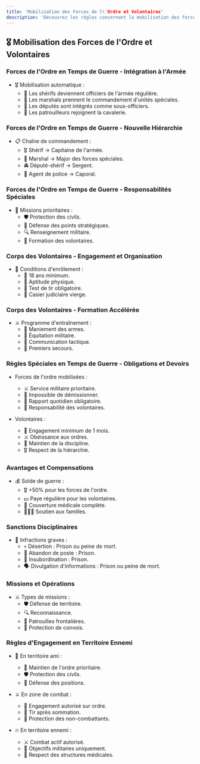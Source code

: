 ```yaml
---
title: 'Mobilisation des Forces de l\'Ordre et Volontaires'
description: 'Découvrez les règles concernant la mobilisation des forces de l\'ordre et des volontaires en temps de guerre sur Red Frontier.'
---
```


## 🎖️ Mobilisation des Forces de l'Ordre et Volontaires

### Forces de l'Ordre en Temps de Guerre - Intégration à l'Armée
- 🎖️ Mobilisation automatique :
  - 👮 Les shérifs deviennent officiers de l'armée régulière.
  - 🤠 Les marshals prennent le commandement d'unités spéciales.
  - 🚓 Les députés sont intégrés comme sous-officiers.
  - 🐎 Les patrouilleurs rejoignent la cavalerie.

### Forces de l'Ordre en Temps de Guerre - Nouvelle Hiérarchie
- 📋 Chaîne de commandement :
  - 🎖️ Shérif → Capitaine de l'armée.
  - 🎯 Marshal → Major des forces spéciales.
  - 🚔 Député-shérif → Sergent.
  - 👮 Agent de police → Caporal.

### Forces de l'Ordre en Temps de Guerre - Responsabilités Spéciales
- 🎯 Missions prioritaires :
  - 🛡️ Protection des civils.
  - 🏰 Défense des points stratégiques.
  - 🔍 Renseignement militaire.
  - 👥 Formation des volontaires.

### Corps des Volontaires - Engagement et Organisation
- 📝 Conditions d'enrôlement :
  - 🔞 18 ans minimum.
  - 💪 Aptitude physique.
  - 🎯 Test de tir obligatoire.
  - 📜 Casier judiciaire vierge.

### Corps des Volontaires - Formation Accélérée
- ⚔️ Programme d'entraînement :
  - 🎯 Maniement des armes.
  - 🐎 Équitation militaire.
  - 📡 Communication tactique.
  - 🏥 Premiers secours.

### Règles Spéciales en Temps de Guerre - Obligations et Devoirs
- Forces de l'ordre mobilisées :
  - ⚔️ Service militaire prioritaire.
  - 🚫 Impossible de démissionner.
  - 📝 Rapport quotidien obligatoire.
  - 👥 Responsabilité des volontaires.
  
- Volontaires :
  - 📜 Engagement minimum de 1 mois.
  - ⚔️ Obéissance aux ordres.
  - 🎯 Maintien de la discipline.
  - 🎖️ Respect de la hiérarchie.

### Avantages et Compensations
- 💰 Solde de guerre :
  - 🎖️ +50% pour les forces de l'ordre.
  - 💵 Paye régulière pour les volontaires.
  - 🏥 Couverture médicale complète.
  - 👨‍👧‍👦 Soutien aux familles.

### Sanctions Disciplinaires
- 🚫 Infractions graves :
  - 💀 Désertion : Prison ou peine de mort.
  - 🏃 Abandon de poste : Prison.
  - 👥 Insubordination : Prison.
  - 🗣️ Divulgation d'informations : Prison ou peine de mort.

### Missions et Opérations
- ⚔️ Types de missions :
  - 🛡️ Défense de territoire.
  - 🔍 Reconnaissance.
  - 🚓 Patrouilles frontalières.
  - 💂 Protection de convois.

### Règles d'Engagement en Territoire Ennemi
- 📝 En territoire ami :
  - 👮 Maintien de l'ordre prioritaire.
  - 🛡️ Protection des civils.
  - 🏰 Défense des positions.

- ⚔️ En zone de combat :
  - 🔫 Engagement autorisé sur ordre.
  - 🎯 Tir après sommation.
  - 🚫 Protection des non-combattants.

- 🔥 En territoire ennemi :
  - ⚔️ Combat actif autorisé.
  - 🎯 Objectifs militaires uniquement.
  - 🏥 Respect des structures médicales.
